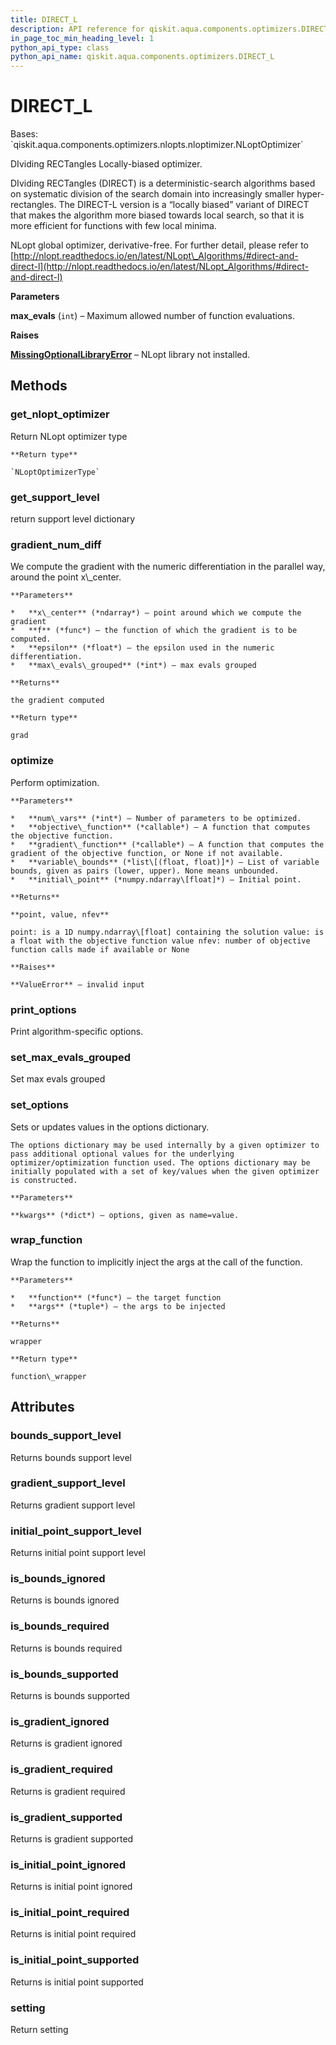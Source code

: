 ```yaml
---
title: DIRECT_L
description: API reference for qiskit.aqua.components.optimizers.DIRECT_L
in_page_toc_min_heading_level: 1
python_api_type: class
python_api_name: qiskit.aqua.components.optimizers.DIRECT_L
---
```


# DIRECT\_L

<Class id="qiskit.aqua.components.optimizers.DIRECT_L" github="https://github.com/qiskit-community/qiskit-aqua/tree/stable/0.9/qiskit/aqua/components/optimizers/nlopts/direct_l.py" signature="DIRECT_L(max_evals=1000)">
  Bases: `qiskit.aqua.components.optimizers.nlopts.nloptimizer.NLoptOptimizer`

  DIviding RECTangles Locally-biased optimizer.

  DIviding RECTangles (DIRECT) is a deterministic-search algorithms based on systematic division of the search domain into increasingly smaller hyper-rectangles. The DIRECT-L version is a “locally biased” variant of DIRECT that makes the algorithm more biased towards local search, so that it is more efficient for functions with few local minima.

  NLopt global optimizer, derivative-free. For further detail, please refer to [http://nlopt.readthedocs.io/en/latest/NLopt\_Algorithms/#direct-and-direct-l](http://nlopt.readthedocs.io/en/latest/NLopt_Algorithms/#direct-and-direct-l)

  **Parameters**

  **max\_evals** (`int`) – Maximum allowed number of function evaluations.

  **Raises**

  [**MissingOptionalLibraryError**](qiskit.aqua.MissingOptionalLibraryError "qiskit.aqua.MissingOptionalLibraryError") – NLopt library not installed.

  ## Methods

  ### get\_nlopt\_optimizer

  <Function id="qiskit.aqua.components.optimizers.DIRECT_L.get_nlopt_optimizer" signature="DIRECT_L.get_nlopt_optimizer()">
    Return NLopt optimizer type

    **Return type**

    `NLoptOptimizerType`
  </Function>

  ### get\_support\_level

  <Function id="qiskit.aqua.components.optimizers.DIRECT_L.get_support_level" signature="DIRECT_L.get_support_level()">
    return support level dictionary
  </Function>

  ### gradient\_num\_diff

  <Function id="qiskit.aqua.components.optimizers.DIRECT_L.gradient_num_diff" signature="static DIRECT_L.gradient_num_diff(x_center, f, epsilon, max_evals_grouped=1)">
    We compute the gradient with the numeric differentiation in the parallel way, around the point x\_center.

    **Parameters**

    *   **x\_center** (*ndarray*) – point around which we compute the gradient
    *   **f** (*func*) – the function of which the gradient is to be computed.
    *   **epsilon** (*float*) – the epsilon used in the numeric differentiation.
    *   **max\_evals\_grouped** (*int*) – max evals grouped

    **Returns**

    the gradient computed

    **Return type**

    grad
  </Function>

  ### optimize

  <Function id="qiskit.aqua.components.optimizers.DIRECT_L.optimize" signature="DIRECT_L.optimize(num_vars, objective_function, gradient_function=None, variable_bounds=None, initial_point=None)">
    Perform optimization.

    **Parameters**

    *   **num\_vars** (*int*) – Number of parameters to be optimized.
    *   **objective\_function** (*callable*) – A function that computes the objective function.
    *   **gradient\_function** (*callable*) – A function that computes the gradient of the objective function, or None if not available.
    *   **variable\_bounds** (*list\[(float, float)]*) – List of variable bounds, given as pairs (lower, upper). None means unbounded.
    *   **initial\_point** (*numpy.ndarray\[float]*) – Initial point.

    **Returns**

    **point, value, nfev**

    point: is a 1D numpy.ndarray\[float] containing the solution value: is a float with the objective function value nfev: number of objective function calls made if available or None

    **Raises**

    **ValueError** – invalid input
  </Function>

  ### print\_options

  <Function id="qiskit.aqua.components.optimizers.DIRECT_L.print_options" signature="DIRECT_L.print_options()">
    Print algorithm-specific options.
  </Function>

  ### set\_max\_evals\_grouped

  <Function id="qiskit.aqua.components.optimizers.DIRECT_L.set_max_evals_grouped" signature="DIRECT_L.set_max_evals_grouped(limit)">
    Set max evals grouped
  </Function>

  ### set\_options

  <Function id="qiskit.aqua.components.optimizers.DIRECT_L.set_options" signature="DIRECT_L.set_options(**kwargs)">
    Sets or updates values in the options dictionary.

    The options dictionary may be used internally by a given optimizer to pass additional optional values for the underlying optimizer/optimization function used. The options dictionary may be initially populated with a set of key/values when the given optimizer is constructed.

    **Parameters**

    **kwargs** (*dict*) – options, given as name=value.
  </Function>

  ### wrap\_function

  <Function id="qiskit.aqua.components.optimizers.DIRECT_L.wrap_function" signature="static DIRECT_L.wrap_function(function, args)">
    Wrap the function to implicitly inject the args at the call of the function.

    **Parameters**

    *   **function** (*func*) – the target function
    *   **args** (*tuple*) – the args to be injected

    **Returns**

    wrapper

    **Return type**

    function\_wrapper
  </Function>

  ## Attributes

  ### bounds\_support\_level

  <Attribute id="qiskit.aqua.components.optimizers.DIRECT_L.bounds_support_level" name="bounds_support_level">
    Returns bounds support level
  </Attribute>

  ### gradient\_support\_level

  <Attribute id="qiskit.aqua.components.optimizers.DIRECT_L.gradient_support_level" name="gradient_support_level">
    Returns gradient support level
  </Attribute>

  ### initial\_point\_support\_level

  <Attribute id="qiskit.aqua.components.optimizers.DIRECT_L.initial_point_support_level" name="initial_point_support_level">
    Returns initial point support level
  </Attribute>

  ### is\_bounds\_ignored

  <Attribute id="qiskit.aqua.components.optimizers.DIRECT_L.is_bounds_ignored" name="is_bounds_ignored">
    Returns is bounds ignored
  </Attribute>

  ### is\_bounds\_required

  <Attribute id="qiskit.aqua.components.optimizers.DIRECT_L.is_bounds_required" name="is_bounds_required">
    Returns is bounds required
  </Attribute>

  ### is\_bounds\_supported

  <Attribute id="qiskit.aqua.components.optimizers.DIRECT_L.is_bounds_supported" name="is_bounds_supported">
    Returns is bounds supported
  </Attribute>

  ### is\_gradient\_ignored

  <Attribute id="qiskit.aqua.components.optimizers.DIRECT_L.is_gradient_ignored" name="is_gradient_ignored">
    Returns is gradient ignored
  </Attribute>

  ### is\_gradient\_required

  <Attribute id="qiskit.aqua.components.optimizers.DIRECT_L.is_gradient_required" name="is_gradient_required">
    Returns is gradient required
  </Attribute>

  ### is\_gradient\_supported

  <Attribute id="qiskit.aqua.components.optimizers.DIRECT_L.is_gradient_supported" name="is_gradient_supported">
    Returns is gradient supported
  </Attribute>

  ### is\_initial\_point\_ignored

  <Attribute id="qiskit.aqua.components.optimizers.DIRECT_L.is_initial_point_ignored" name="is_initial_point_ignored">
    Returns is initial point ignored
  </Attribute>

  ### is\_initial\_point\_required

  <Attribute id="qiskit.aqua.components.optimizers.DIRECT_L.is_initial_point_required" name="is_initial_point_required">
    Returns is initial point required
  </Attribute>

  ### is\_initial\_point\_supported

  <Attribute id="qiskit.aqua.components.optimizers.DIRECT_L.is_initial_point_supported" name="is_initial_point_supported">
    Returns is initial point supported
  </Attribute>

  ### setting

  <Attribute id="qiskit.aqua.components.optimizers.DIRECT_L.setting" name="setting">
    Return setting
  </Attribute>
</Class>

